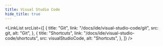 ```yaml
---
title: Visual Studio Code
hide_title: true
---
```



<FeatureIcon
  src={visualStudioCode}
  alt="Visual Studio Code"
  title="Visual Studio Code"
/>
<LinkList
  srcList={[
    {
      title: "Git",
      link: "/docs/ide/visual-studio-code/git",
      src: git,
      alt: "Git",
    },
    {
      title: "Shortcuts",
      link: "/docs/ide/visual-studio-code/shortcuts",
      src: visualStudioCode,
      alt: "Shortcuts",
    },
  ]}
/>
